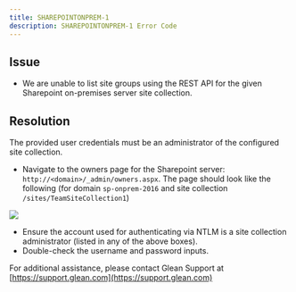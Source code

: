 ```yaml
---
title: SHAREPOINTONPREM-1
description: SHAREPOINTONPREM-1 Error Code
---
```


## Issue

- We are unable to list site groups using the REST API for the given Sharepoint on-premises server site collection.

## Resolution

The provided user credentials must be an administrator of the configured site collection.

- Navigate to the owners page for the Sharepoint server: `http://<domain>/_admin/owners.aspx`. The page should look like the following (for domain `sp-onprem-2016` and site collection `/sites/TeamSiteCollection1`)

<Frame><img src="https://support.glean.com/hc/article_attachments/23991746931227"/></Frame>

- Ensure the account used for authenticating via NTLM is a site collection administrator (listed in any of the above boxes).
- Double-check the username and password inputs.

For additional assistance, please contact Glean Support at [https://support.glean.com](https://support.glean.com)
